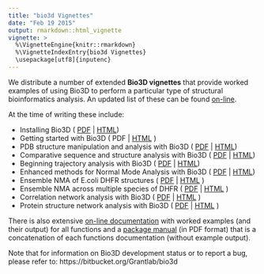 ```yaml
---
title: "bio3d Vignettes"
date: "Feb 19 2015"
output: rmarkdown::html_vignette
vignette: >
  %\VignetteEngine{knitr::rmarkdown}
  %\VignetteIndexEntry{bio3d Vignettes}
  \usepackage[utf8]{inputenc}
---
```


We distribute a number of extended **Bio3D vignettes** that provide worked examples of using Bio3D to perform a particular type of structural bioinformatics analysis. An updated list of these can be found <a href="http://thegrantlab.org/bio3d/tutorials">on-line</a>.

At the time of writing these include:

* Installing Bio3D ( <a href="http://thegrantlab.org/bio3d/phocadownload/vignettes/Bio3D_install.pdf">PDF</a> | <a href="http://thegrantlab.org/bio3d/tutorials/installing-bio3d">HTML</a>)
* Getting started with Bio3D ( PDF | <a href="http://thegrantlab.org/bio3d/user-guide">HTML</a> )
* PDB structure manipulation and analysis with Bio3D ( <a href="http://thegrantlab.org/bio3d/phocadownload/vignettes/Bio3D_pdb.pdf">PDF</a> | <a href="http://thegrantlab.org/bio3d/tutorials/pdb-bio3d">HTML</a>)
* Comparative sequence and structure analysis with Bio3D ( <a href="http://thegrantlab.org/bio3d/phocadownload/vignettes/Bio3D_pca.pdf">PDF</a> | <a href="http://thegrantlab.org/bio3d/tutorials/principal-component-analysis">HTML</a>)
* Beginning trajectory analysis with Bio3D ( <a href="http://thegrantlab.org/bio3d/phocadownload/vignettes/Bio3D_md.pdf">PDF</a> | <a href="http://thegrantlab.org/bio3d/tutorials/trajectory-analysis">HTML</a>)
* Enhanced methods for Normal Mode Analysis with Bio3D ( <a href="http://thegrantlab.org/bio3d/phocadownload/vignettes/Bio3D_nma.pdf">PDF</a> | <a href="http://thegrantlab.org/bio3d/tutorials/normal-mode-analysis">HTML</a>)
* Ensemble NMA of E.coli DHFR structures ( <a href="http://thegrantlab.org/bio3d/phocadownload/vignettes/Bio3D_nma-dhfr-partI.pdf">PDF</a> | <a href="http://thegrantlab.org/bio3d/tutorials/ensemble-nma-part-1">HTML</a> )
* Ensemble NMA across multiple species of DHFR ( <a href="http://thegrantlab.org/bio3d/phocadownload/vignettes/Bio3D_nma-dhfr-partII.pdf">PDF</a> | <a href="http://thegrantlab.org/bio3d/tutorials/ensemble-nma-part-2">HTML</a> )
* Correlation network analysis with Bio3D ( <a href="http://thegrantlab.org/bio3d/phocadownload/vignettes/Bio3D_cna-transducin.pdf">PDF</a> | <a href="http://thegrantlab.org/bio3d/tutorials/ensemble-nma-part-1/81-vignettes/87-correlation-network-analysis-with-bio3d">HTML</a> )
* Protein structure network analysis with Bio3D ( <a href="http://thegrantlab.org/bio3d/phocadownload/vignettes/cna_vignette.pdf">PDF</a> | <a href="http://thegrantlab.org/bio3d/tutorials/protein-structure-networks">HTML</a> )

There is also extensive <a href="http://thegrantlab.org/bio3d/html/index.html">on-line documentation</a> with worked examples (and their output) for all functions and a <a href="http://thegrantlab.org/bio3d/bio3d.pdf">package manual</a> (in PDF format) that is a concatenation of each functions documentation (without example output).

Note that for information on Bio3D development status or to report a bug, please refer to: https://bitbucket.org/Grantlab/bio3d
